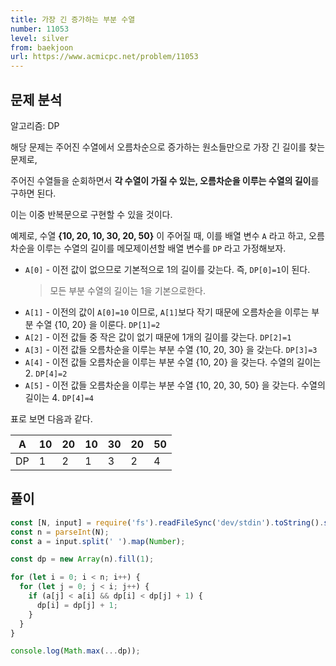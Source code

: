 ```yaml
---
title: 가장 긴 증가하는 부분 수열
number: 11053
level: silver
from: baekjoon
url: https://www.acmicpc.net/problem/11053
---
```


## 문제 분석

알고리즘: DP

해당 문제는 주어진 수열에서 오름차순으로 증가하는 원소들만으로 가장 긴 길이를 찾는 문제로,

주어진 수열들을 순회하면서 **각 수열이 가질 수 있는, 오름차순을 이루는 수열의 길이**를 구하면 된다.

이는 이중 반복문으로 구현할 수 있을 것이다.

예제로, 수열 **\{10, 20, 10, 30, 20, 50\}** 이 주어질 때, 이를 배열 변수 `A` 라고 하고,
오름차순을 이루는 수열의 길이를 메모제이션할 배열 변수를 `DP` 라고 가정해보자.

- `A[0]` - 이전 값이 없으므로 기본적으로 1의 길이를 갖는다. 즉, `DP[0]=1`이 된다.
  > 모든 부분 수열의 길이는 1을 기본으로한다.
- `A[1]` - 이전의 값이 `A[0]=10` 이므로, `A[1]`보다 작기 때문에 오름차순을 이루는 부분 수열 {10, 20} 을 이룬다. `DP[1]=2`
- `A[2]` - 이전 값들 중 작은 값이 없기 때문에 1개의 길이를 갖는다. `DP[2]=1`
- `A[3]` - 이전 값들 오름차순을 이루는 부분 수열 {10, 20, 30} 을 갖는다. `DP[3]=3`
- `A[4]` - 이전 값들 오름차순을 이루는 부분 수열 {10, 20} 을 갖는다. 수열의 길이는 2. `DP[4]=2`
- `A[5]` - 이전 값들 오름차순을 이루는 부분 수열 {10, 20, 30, 50} 을 갖는다. 수열의 길이는 4. `DP[4]=4`

표로 보면 다음과 같다.

| A   | 10  | 20  | 10  | 30  | 20  | 50  |
| --- | --- | --- | --- | --- | --- | --- |
| DP  | 1   | 2   | 1   | 3   | 2   | 4   |

## 풀이

```js
const [N, input] = require('fs').readFileSync('dev/stdin').toString().split('\n');
const n = parseInt(N);
const a = input.split(' ').map(Number);

const dp = new Array(n).fill(1);

for (let i = 0; i < n; i++) {
  for (let j = 0; j < i; j++) {
    if (a[j] < a[i] && dp[i] < dp[j] + 1) {
      dp[i] = dp[j] + 1;
    }
  }
}

console.log(Math.max(...dp));
```
